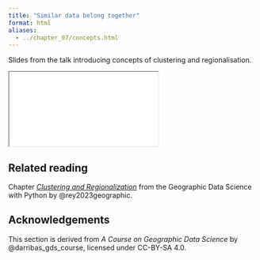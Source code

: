 ```yaml
---
title: "Similar data belong together"
format: html
aliases:
  - ../chapter_07/concepts.html
---
```


Slides from the talk introducing concepts of clustering and regionalisation.

```{=html}
<iframe class="slide-deck" src="slides.html"></iframe>
```

::: {.callout-tip}
## Related reading

Chapter [_Clustering and Regionalization_](https://geographicdata.science/book/notebooks/10_clustering_and_regionalization.html) from the Geographic Data Science with Python by @rey2023geographic.
:::

## Acknowledgements {.appendix}

This section is derived from _A Course on Geographic Data Science_ by
@darribas_gds_course, licensed under CC-BY-SA 4.0.